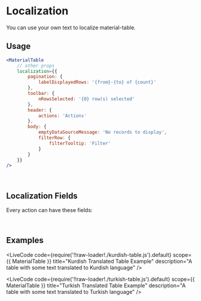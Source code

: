
# Localization

You can use your own text to localize material-table. 

## Usage

```jsx
<MaterialTable
    // other props
    localization={{
        pagination: {
            labelDisplayedRows: '{from}-{to} of {count}'
        },
        toolbar: {
            nRowsSelected: '{0} row(s) selected'
        },
        header: {
            actions: 'Actions'
        },
        body: {
            emptyDataSourceMessage: 'No records to display',
            filterRow: {
                filterTooltip: 'Filter'
            }
        }
    }}
/>
```

<br />

## Localization Fields

Every action can have these fields:

<LocalizationProps/><br/>

## Examples

<LiveCode
    code={require('!!raw-loader!./kurdish-table.js').default}
    scope={{ MaterialTable }}
    title="Kurdish Translated Table Example"
    description="A table with some text translated to Kurdish language"
/>

<LiveCode
    code={require('!!raw-loader!./turkish-table.js').default}
    scope={{ MaterialTable }}
    title="Turkish Translated Table Example"
    description="A table with some text translated to Turkish language"
/>
